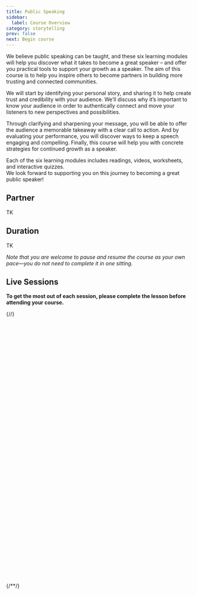 ```yaml
---
title: Public Speaking
sidebar:
  label: Course Overview
category: storytelling
prev: false
next: Begin course
---
```


We believe public speaking can be taught, and these six learning modules will help you discover what it takes to become a great speaker –  and offer you practical tools to support your growth as a speaker. The aim of this course is to help you inspire others to become partners in building more trusting and connected communities.

We will start by identifying your personal story,  and sharing it to help create trust and  credibility with your audience. We’ll discuss why it’s important to know your audience in order to  authentically connect and move your listeners to new perspectives and possibilities.

Through clarifying and sharpening your message, you will be able to offer the audience a memorable takeaway with a clear call to action. And by evaluating your performance, you will discover ways to keep a speech engaging and compelling. Finally, this course will help you with concrete strategies for continued growth as a speaker. 
 
Each of the six learning modules includes readings, videos, worksheets, and interactive quizzes.  
We look forward to supporting you on this journey to becoming a great public speaker! 


## Partner

TK

## Duration

TK

_Note that you are welcome to pause and resume the course as your own pace—you do not need to complete it in one sitting._

## Live Sessions

**To get the most out of each session, please complete the lesson before attending your course.**

{/*<!-- Calendly inline widget begin -->*/}
<div class="calendly-inline-widget" data-url="https://calendly.com/weareweavers/public-speaking-trainings?hide_event_type_details=1&hide_gdpr_banner=1" style="min-width:320px;height:700px;"></div>
<script type="text/javascript" src="https://assets.calendly.com/assets/external/widget.js" async></script>
{/*<!-- Calendly inline widget end -->*/}
